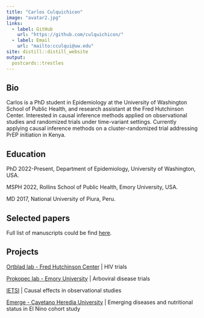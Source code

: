```yaml
---
title: "Carlos Culquichicon"
image: "avatar2.jpg"
links:
  - label: GitHub
    url: "https://github.com/culquichicon/"
  - label: Email
    url: "mailto:cculqui@uw.edu"
site: distill::distill_website
output:
  postcards::trestles
---
```


## Bio

Carlos is a PhD student in Epidemiology at the University of Washington School of Public Health, and research assistant at the Fred Hutchinson Center. Interested in causal inference methods applied on observational studies and randomized trials under time-variant settings. Currently applying causal inference methods on a cluster-randomized trial addressing PrEP initiation in Kenya.

## Education
PhD 2022-Present, Department of Epidemiology, University of Washington, USA.

MSPH 2022, Rollins School of Public Health, Emory University, USA.

MD 2017, National University of Piura, Peru.
	
## Selected papers
Full list of manuscripts could be find [here](https://www.ncbi.nlm.nih.gov/myncbi/1legs68s4hzAy/bibliography/public/).


## Projects
[Ortblad lab - Fred Hutchinson Center](https://research.fredhutch.org/ortblad/en/members.html) | HIV trials

[Prokopec lab - Emory University](https://www.prokopeclab.org/people2) | Arboviral disease trials

[IETSI](http://www.essalud.gob.pe/ietsi/desarrll_invest.html) | Causal effects in observational studies

[Emerge - Cayetano Heredia University](https://investigacion.cayetano.edu.pe/catalogo/saludintegral/emerge) | Emerging diseases and nutritional status in El Nino cohort study
